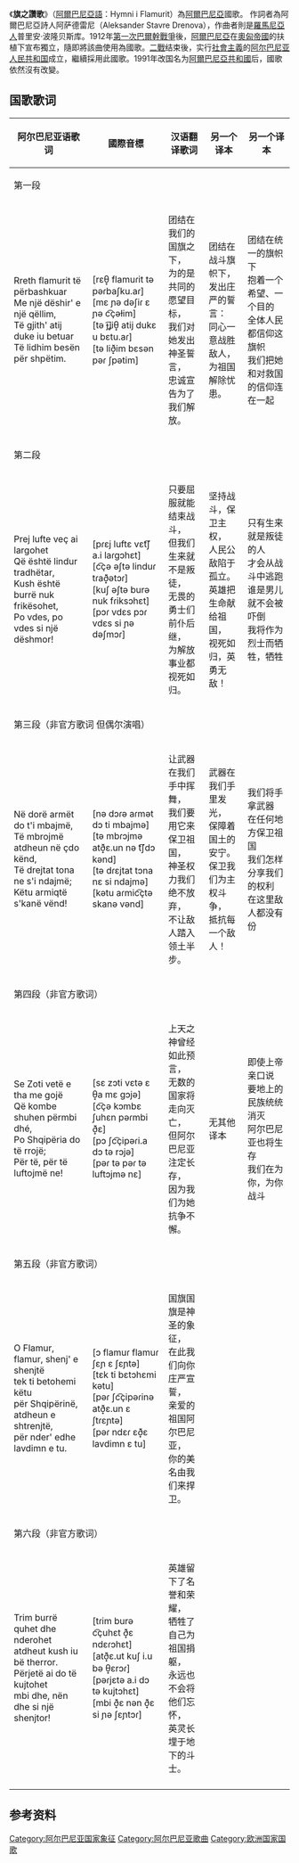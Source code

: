 {{Infobox Anthem
|title         = Himni i Flamurit
|chinese_title = 旗之赞歌 
|image         =Coat of arms of Albania.svg
|image_size    =130
|caption       =
|country       = {{ALB}}
|author        = 亚历山大·斯塔夫·德伦诺瓦
|lyrics_date   = 1912
|composer      = [[奇普里安·波隆贝斯库|奇普里安·波隆贝斯库]]
|music_date    = 
|adopted       = 1912年至今
|until         =
|sound         = Hymni i Flamurit instrumental.ogg
|sound_title   = Hymni i Flamurit (instrument)
}}

《'''旗之讚歌'''》（[[阿爾巴尼亞語|阿爾巴尼亞語]]：Hymni i Flamurit）為[[阿爾巴尼亞|阿爾巴尼亞]]國歌。 作詞者為阿爾巴尼亞詩人阿萨德雷尼（Aleksander Stavre Drenova），作曲者則是[[羅馬尼亞人|羅馬尼亞人]]普里安·波隆贝斯库。1912年[[第一次巴爾幹戰爭|第一次巴爾幹戰爭]]後，[[阿爾巴尼亞公國|阿爾巴尼亞]]在[[奧匈帝國|奧匈帝國]]的扶植下宣布獨立，隨即將該曲使用為國歌。[[二戰|二戰]]结束後，实行[[社會主義|社會主義]]的[[阿爾巴尼亞社會主義人民共和國|阿尔巴尼亚人民共和国]]成立，繼續採用此國歌。1991年改国名为[[阿爾巴尼亞共和國|阿爾巴尼亞共和國]]后，國歌依然沒有改變。

==国歌歌词==
{|class="toccolours" cellpadding="10" rules="cols"
!阿尔巴尼亚语歌词!!國際音標!!汉语翻译歌词!!另一个译本!!另一个译本
|-
!colspan="5" bgcolor="#FF0000" |第一段
|-
|
Rreth flamurit të përbashkuar<BR>
Me një dëshir' e një qëllim,<BR>
Të gjith' atij duke iu betuar<BR>
Të lidhim besën për shpëtim.
|
[rɛθ̟ flamuɾit tə pəɾbaʃku.aɾ]<BR>
[mɛ ɲə dəʃiɾ ɛ ɲə c͡çəɫim]<BR>
[tə ɟ͡ʝiθ̟ atij dukɛ u bɛtu.aɾ]<BR>
[tə lið̟im bɛsən pəɾ ʃpətim]
|
团结在我们的国旗之下，<BR>
为的是共同的愿望目标，<BR>
我们对她发出神圣誓言，<BR>
忠诚宣告为了我们解放。
|
团结在战斗旗帜下，<BR>
发出庄严的誓言：<BR>
同心一意战胜敌人，<BR>
为祖国解除忧患。
|
团结在统一的旗帜下<BR>
抱着一个希望、一个目的<BR>
全体人民都信仰这旗帜<BR>
我们把她和对救国的信仰连在一起
|-
!colspan="5" bgcolor="#FF0000"|第二段
|-
|
Prej lufte veç ai largohet<BR>
Që është lindur tradhëtar,<BR>
Kush është burrë nuk frikësohet,<BR>
Po vdes, po vdes si një dëshmor!
|
[pɾɛj luftɛ vɛt͡ʃ a.i laɾgɔhɛt]<BR>
[c͡çə əʃtə linduɾ tɾað̟ətɔɾ]<BR>
[kuʃ əʃtə burə nuk fɾiksɔhɛt]<BR>
[pɔɾ vdɛs pɔɾ vdɛs si ɲə dəʃmɔɾ]
|
只要屈服就能结束战斗，<BR>
但我们生来就不是叛徒，<BR>
无畏的勇士们前仆后继，<BR>
为解放事业都视死如归。
|
坚持战斗，保卫主权，<BR>
人民公敌陷于孤立。<BR>
英雄把生命献给祖国，<BR>
视死如归，英勇无敌！
|
只有生来就是叛徒的人<BR>
才会从战斗中逃跑<BR>
谁是男儿就不会被吓倒<BR>
我将作为烈士而牺牲，牺牲
|-
!colspan="5" bgcolor="#FF0000"|第三段（非官方歌词 但偶尔演唱）
|-
|
Në dorë armët do t'i mbajmë,<BR>
Të mbrojmë atdheun në çdo kënd,<BR>
Të drejtat tona ne s'i ndajmë;<BR>
Këtu armiqtë s'kanë vënd!
|
[nə dɔɾə aɾmət dɔ ti mbajmə]<BR>
[tə mbɾɔjmə atð̟ɛ.un nə t͡ʃdɔ kənd]<BR>
[tə dɾɛjtat tɔna nɛ si ndajmə]<BR>
[kətu aɾmic͡çtə skanə vənd]
|
让武器在我们手中挥舞，<BR>
我们要用它来保卫祖国，<BR>
神圣权力我们绝不放弃，<BR>
不让敌人踏入领土半步。
|
武器在我们手里发光，<BR>
保障着国土的安宁。<BR>
保卫我们为主权斗争，<BR>
抵抗每一个敌人！
|
我们将手拿武器<BR>
在任何地方保卫祖国<BR>
我们怎样分享我们的权利<BR>
在这里敌人都没有份
|-
!colspan="5" bgcolor="#FF0000"|第四段（非官方歌词）
|-
|
Se Zoti vetë e tha me gojë<BR>
Që kombe shuhen përmbi dhé,<BR>
Po Shqipëria do të rrojë;<BR>
Për të, për të luftojmë ne!
|
[sɛ zɔti vɛtə ɛ θ̟a mɛ gɔjə]<BR>
[c͡çə kɔmbɛ ʃuhɛn pəɾmbi ð̟ɛ]<BR>
[pɔ ʃc͡çipəɾi.a dɔ tə rɔjə]<BR>
[pəɾ tə pəɾ tə luftɔjmə nɛ]
|
上天之神曾经如此预言，<BR>
无数的国家将走向灭亡，<BR>
但阿尔巴尼亚注定长存，<BR>
因为我们为她抗争不懈。
|
<BR>无其他译本<BR><BR>

|
即使上帝亲口说<BR>
要地上的民族统统消灭<BR>
阿尔巴尼亚也将生存<BR>
我们在为你，为你战斗
|-
!colspan="3" bgcolor="#FF0000"|第五段（非官方歌词）
|-
|
O Flamur, flamur, shenj' e shenjtë<BR>
tek ti betohemi këtu<BR>
për Shqipërinë, atdheun e shtrenjtë,<BR>
për nder' edhe lavdimn e tu.
|
[ɔ flamuɾ flamuɾ ʃɛɲ ɛ ʃɛɲtə]<BR>
[tɛk ti bɛtɔhɛmi kətu]<BR>
[pəɾ ʃc͡çipəɾinə atð̟ɛ.un ɛ ʃtɾɛɲtə]<BR>
[pəɾ ndɛɾ ɛð̟ɛ lavdimn ɛ tu]
|
国旗国旗是神圣的象征，<BR>
在此我们向你庄严宣誓，<BR>
亲爱的祖国阿尔巴尼亚，<BR>
你的美名由我们来捍卫。
|-
!colspan="3" bgcolor="#FF0000"|第六段（非官方歌词）
|-
|
Trim burrë quhet dhe nderohet<BR>
atdheut kush iu bë therror.<BR>
Përjetë ai do të kujtohet<BR>
mbi dhe, nën dhe si një shenjtor!
|
[tɾim burə c͡çuhɛt ð̟ɛ ndɛɾɔhɛt]<BR>
[atð̟ɛ.ut kuʃ i.u bə θ̟ɛrɔɾ]<BR>
[pəɾjɛtə a.i dɔ tə kujtɔhɛt]<BR>
[mbi ð̟ɛ nən ð̟ɛ si ɲə ʃɛɲtɔɾ]
|
英雄留下了名誉和荣耀，<BR>
牺牲了自己为祖国捐躯，<BR>
永远也不会将他们忘怀，<BR>
英灵长埋于地下的斗士。
|-
|}
==参考资料==
{{欧洲各国家和地区国歌}}


[[Category:阿尔巴尼亚国家象征|Category:阿尔巴尼亚国家象征]]
[[Category:阿尔巴尼亚歌曲|Category:阿尔巴尼亚歌曲]]
[[Category:欧洲国家国歌|Category:欧洲国家国歌]]